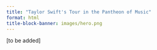 ```yaml
---
title: "Taylor Swift's Tour in the Pantheon of Music"
format: html
title-block-banner: images/hero.png
---
```


[to be added]